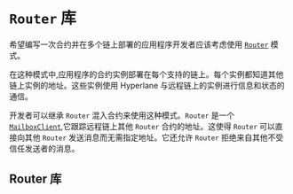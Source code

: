 
# `Router` 库

希望编写一次合约并在多个链上部署的应用程序开发者应该考虑使用 [`Router`](https://github.com/hyperlane-xyz/hyperlane-monorepo/blob/v3/solidity/contracts/client/Router.sol) 模式。

在这种模式中,应用程序的合约实例部署在每个支持的链上。每个实例都知道其他链上实例的地址。这些实例使用 Hyperlane 与远程链上的实例进行信息和状态的通信。

<RouterDiagram />

开发者可以继承 `Router` 混入合约来使用这种模式。`Router` 是一个 [`MailboxClient`](./mailboxclient.mdx),它跟踪远程链上其他 `Router` 合约的地址。这使得 `Router` 可以直接向其他 `Router` 发送消息而无需指定地址。它还允许 `Router` 拒绝来自其他不受信任发送者的消息。

## Router 库

```solidity file=<rootDir>/node_modules/@hyperlane-xyz/core/contracts/client/Router.sol

```
